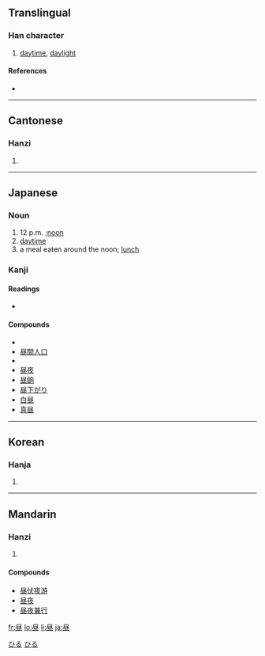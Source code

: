 {{also|晝}}
==Translingual==

===Han character===
{{Han char|rn=72|rad=日|as=05|sn=9|four=|canj=尸人日一 (SOAM)}}

# [[daytime]], [[daylight]]

====References====
* {{Han ref|kx=0494.181|dkj=13886|dj=0859.070|hdz=21504.030|uh=663C|ud=26172}}

----

==Cantonese==

===Hanzi===
{{yue-hanzi|jyut=|y=jau3}}

# {{defn|Cantonese}}

----

==Japanese==

===Noun===
{{ja-noun|k|hira=ひる|rom=hiru}}

# 12 p.m. ;[[noon]]
# [[daytime]]
# a meal eaten around the noon; [[lunch]]

===Kanji===
{{ja-kanji|grade=2|rs=日05}}

====Readings====
* {{ja-readings|on=[[ちゅう]] (chū)|kun=[[ひる]] (hiru)}}

====Compounds====
* {{term|昼御飯||[[lunch]]|tr=ひるごはん, hirugohan|lang=ja|sc=Jpan}}
* [[昼間人口]]
* {{term|昼食||[[lunch]]|tr=ちゅうしょく, chūshoku|lang=ja|sc=Jpan}}
* [[昼夜]]
* [[昼餉]]
* [[昼下がり]]
* [[白昼]]
* [[真昼]]

[[Category:1000 Japanese basic words|ひる]]
[[Category:ja:Time|ひる]]

----

==Korean==

===Hanja===
{{ko-hanja|hangeul=주|eumhun=|rv=ju|mr=chu|y=cwu}}

# {{defn|Korean}}

----

==Mandarin==

===Hanzi===
{{cmn-hanzi|tra=晝|pin=[[zhòu]] ([[zhou4]])|wg=chou<sup>4</sup>}}

# {{defn|Mandarin}}

====Compounds====
* [[昼伏夜游]]
* [[昼夜]]
* [[昼夜兼行]]

[[fr:昼]]
[[lo:昼]]
[[li:昼]]
[[ja:昼]]
